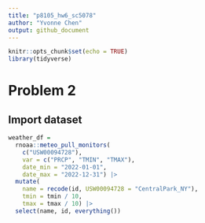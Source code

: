 ```yaml
---
title: "p8105_hw6_sc5078"
author: "Yvonne Chen"
output: github_document
---
```


```r
knitr::opts_chunk$set(echo = TRUE)
library(tidyverse)
```

# Problem 2
## Import dataset
```r
weather_df = 
  rnoaa::meteo_pull_monitors(
    c("USW00094728"),
    var = c("PRCP", "TMIN", "TMAX"), 
    date_min = "2022-01-01",
    date_max = "2022-12-31") |>
  mutate(
    name = recode(id, USW00094728 = "CentralPark_NY"),
    tmin = tmin / 10,
    tmax = tmax / 10) |>
  select(name, id, everything())
```

